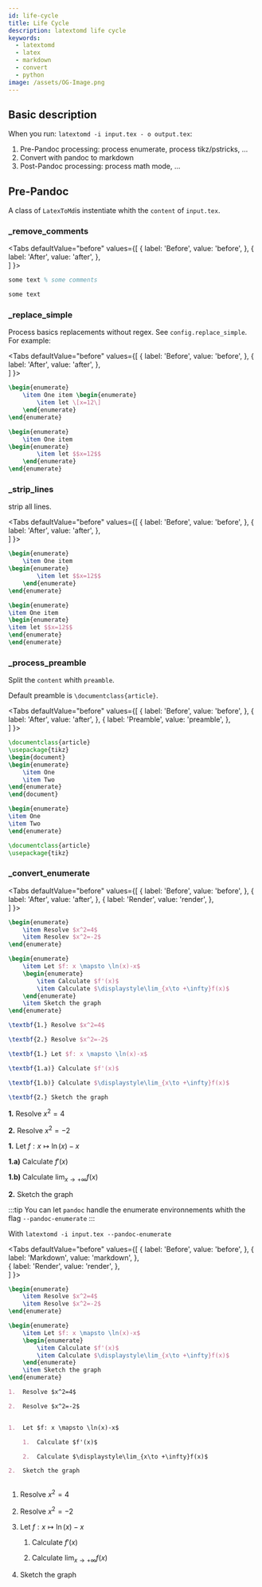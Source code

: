 ```yaml
---
id: life-cycle
title: Life Cycle
description: latextomd life cycle
keywords: 
  - latextomd
  - latex
  - markdown
  - convert
  - python
image: /assets/OG-Image.png
---
```


## Basic description

When you run: `latextomd -i input.tex - o output.tex`: 

1. Pre-Pandoc processing: process enumerate, process tikz/pstricks, ...
2. Convert with pandoc to markdown
3. Post-Pandoc processing: process math mode, ...

## Pre-Pandoc

A class of `LatexToMd`is instentiate whith the `content` of `input.tex`.

### _remove_comments

<Tabs
  defaultValue="before"
  values={[
    { label: 'Before', value: 'before', },
    { label: 'After', value: 'after', },    
  ]
}>
<TabItem value="before">

```latex
some text % some comments
```

</TabItem>
<TabItem value="after">

```latex
some text
```

</TabItem>
</Tabs>


### _replace_simple

Process basics replacements without regex. See `config.replace_simple`. For example:


<Tabs
  defaultValue="before"
  values={[
    { label: 'Before', value: 'before', },
    { label: 'After', value: 'after', },    
  ]
}>
<TabItem value="before">

```latex
\begin{enumerate}
    \item One item \begin{enumerate}
        \item let \[x=12\]
    \end{enumerate}
\end{enumerate}
```

</TabItem>
<TabItem value="after">

```latex
\begin{enumerate}
    \item One item 
\begin{enumerate}
        \item let $$x=12$$
    \end{enumerate}
\end{enumerate}
```

</TabItem>
</Tabs>

### _strip_lines


strip all lines.

<Tabs
  defaultValue="before"
  values={[
    { label: 'Before', value: 'before', },
    { label: 'After', value: 'after', },    
  ]
}>
<TabItem value="before">

```latex
\begin{enumerate}
    \item One item 
\begin{enumerate}
        \item let $$x=12$$
    \end{enumerate}
\end{enumerate}
```

</TabItem>
<TabItem value="after">

```latex
\begin{enumerate}
\item One item 
\begin{enumerate}
\item let $$x=12$$
\end{enumerate}
\end{enumerate}
```

</TabItem>
</Tabs>


 ### _process_preamble

 Split the `content` whith `preamble`.

 Default preamble is `\documentclass{article}`.

 <Tabs
  defaultValue="before"
  values={[
    { label: 'Before', value: 'before', },
    { label: 'After', value: 'after', }, 
    { label: 'Preamble', value: 'preamble', },   
  ]
}>
<TabItem value="before">

```latex
\documentclass{article}
\usepackage{tikz}
\begin{document}
\begin{enumerate}
    \item One
    \item Two
\end{enumerate}
\end{document}
```

</TabItem>
<TabItem value="after">

```latex
\begin{enumerate}
\item One
\item Two
\end{enumerate}
```

</TabItem>
<TabItem value="preamble">

```latex
\documentclass{article}
\usepackage{tikz}
```

</TabItem>
</Tabs>

### _convert_enumerate


<Tabs
  defaultValue="before"
  values={[
    { label: 'Before', value: 'before', },
    { label: 'After', value: 'after', },
    { label: 'Render', value: 'render', },     
  ]
}>
<TabItem value="before">

```latex
\begin{enumerate}
    \item Resolve $x^2=4$
    \item Resolev $x^2=-2$
\end{enumerate}

\begin{enumerate}
    \item Let $f: x \mapsto \ln(x)-x$
    \begin{enumerate}
        \item Calculate $f'(x)$
        \item Calculate $\displaystyle\lim_{x\to +\infty}f(x)$
    \end{enumerate}
    \item Sketch the graph
\end{enumerate}
```

</TabItem>
<TabItem value="after">

```latex
\textbf{1.} Resolve $x^2=4$

\textbf{2.} Resolve $x^2=-2$

\textbf{1.} Let $f: x \mapsto \ln(x)-x$

\textbf{1.a)} Calculate $f'(x)$

\textbf{1.b)} Calculate $\displaystyle\lim_{x\to +\infty}f(x)$

\textbf{2.} Sketch the graph
```

</TabItem>
<TabItem value="render">


**1.** Resolve $x^2=4$

**2.** Resolve $x^2=-2$

**1.** Let $f: x \mapsto \ln(x)-x$

**1.a)** Calculate $f'(x)$

**1.b)** Calculate $\displaystyle\lim_{x\to +\infty}f(x)$

**2.** Sketch the graph


</TabItem>
</Tabs>

:::tip
You can let `pandoc` handle the enumerate environnements whith the flag `--pandoc-enumerate`
:::

With `latextomd -i input.tex --pandoc-enumerate`

<Tabs
  defaultValue="before"
  values={[
    { label: 'Before', value: 'before', },
    { label: 'Markdown', value: 'markdown', },  
     { label: 'Render', value: 'render', },  
  ]
}>
<TabItem value="before">

```latex
\begin{enumerate}
    \item Resolve $x^2=4$
    \item Resolve $x^2=-2$
\end{enumerate}

\begin{enumerate}
    \item Let $f: x \mapsto \ln(x)-x$
    \begin{enumerate}
        \item Calculate $f'(x)$
        \item Calculate $\displaystyle\lim_{x\to +\infty}f(x)$
    \end{enumerate}
    \item Sketch the graph
\end{enumerate}
```

</TabItem>
<TabItem value="markdown">

```markdown
1.  Resolve $x^2=4$

2.  Resolve $x^2=-2$


1.  Let $f: x \mapsto \ln(x)-x$

    1.  Calculate $f'(x)$

    2.  Calculate $\displaystyle\lim_{x\to +\infty}f(x)$

2.  Sketch the graph



```

</TabItem>
<TabItem value="render">


1.  Resolve $x^2=4$

2.  Resolve $x^2=-2$


1.  Let $f: x \mapsto \ln(x)-x$

    1.  Calculate $f'(x)$

    2.  Calculate $\displaystyle\lim_{x\to +\infty}f(x)$

2.  Sketch the graph




</TabItem>
</Tabs>



